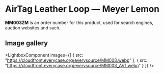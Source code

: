 
# AirTag Leather Loop — Meyer Lemon

<Callout type='info' emoji='👉🏻'>**MM003ZM** is an order number for this product, used for search engines, auction websites and such.</Callout>

## Image gallery

<LightboxComponent
    images={[
      {
        src: "https://cloudfront.everycase.org/everysource/MM003.webp"
      },
      {
        src: "https://cloudfront.everycase.org/everysource/MM003_AV1.webp"
      }
    ]}
  />
